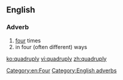 ==English==

===Adverb===
{{en-adv|-}}

# [[four]] times
# in four (often different) ways

[[Category:en:Four]]
[[Category:English adverbs]]

[[ko:quadruply]]
[[vi:quadruply]]
[[zh:quadruply]]